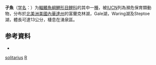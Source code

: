 {{Speciesbox
| taxon = Relictus solitarius
| status = EN
| status_system = IUCN3.1
| binomial_authority = [[Hubbs|Hubbs]] & [[Miller|Miller]], 1972
| synonyms = 
}}

'''孑魚'''（[[学名|学名]]：{{lang|la|'''''Relictus solitarius'''''}}）为[[輻鰭魚綱|輻鰭魚綱]][[鯉形目|鯉形目]][[鲤科|鲤科]]的其中一[[種|種]]，被[[IUCN|IUCN]]列為瀕危保育類動物，分布於[[北美洲|北美洲]][[美國|美國]][[內華達州|內華達州]]的富蘭克林湖，Gale湖，Waring湖及Steptoe湖，體長可達13公分，棲息在湧泉區。

==参考資料==
*{{FishBase_species|genus=Relictus|species=solitarius|year=2011|month=12}}

{{鲤形目小作品}}

{{taxonbar}}
[[Category:孑魚屬|solitarius]]
[[Category:1972年描述的鱼类|R]]